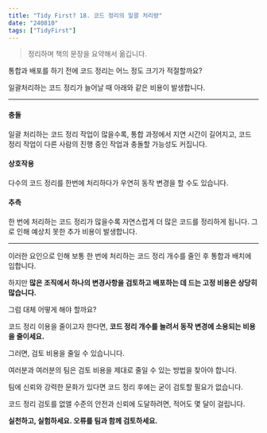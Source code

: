 ```yaml
---
title: "Tidy First? 18. 코드 정리의 일괄 처리량"
date: "240810"
tags: ["TidyFirst"]
---
```


> 정리하며 책의 문장을 요약해서 옮깁니다.

통합과 배포를 하기 전에 코드 정리는 어느 정도 크기가 적절할까요?

일괄처리하는 코드 정리가 늘어날 때 아래와 같은 비용이 발생합니다.

---

#### 충돌

일괄 처리하는 코드 정리 작업이 많을수록, 통합 과정에서 지연 시간이 길어지고, 코드 정리 작업이 다른 사람의 진행 중인 작업과 충돌할 가능성도 커집니다.

#### 상호작용

다수의 코드 정리를 한번에 처리하다가 우연히 동작 변경을 할 수도 있습니다.

#### 추측

한 번에 처리하는 코드 정리가 많을수록 자연스럽게 더 많은 코드를 정리하게 됩니다. 그로 인해 예상치 못한 추가 비용이 발생합니다.

---

이러한 요인으로 인해 보통 한 번에 처리하는 코드 정리 개수를 줄인 후 통합과 배치에 임합니다.

하지만 **많은 조직에서 하나의 변경사항을 검토하고 배포하는 데 드는 고정 비용은 상당히 많습니다.**

그럼 대체 어떻게 해야 할까요?

코드 정리 이용을 줄이고자 한다면, **코드 정리 개수를 늘려서 동작 변경에 소용되는 비용을 줄이세요.**

그러면, 검토 비용을 줄일 수 있습니니다.

여러분과 여러분의 팀은 검토 비용을 제대로 줄일 수 있는 방법을 찾아야 합니다.

팀에 신뢰와 강력한 문화가 있다면 코드 정리 후에는 굳이 검토할 필요가 없습니다.

코드 정리 검토를 없앨 수준의 안전과 신뢰에 도달하려면, 적어도 몇 달이 걸립니다.

**실천하고, 실험하세요. 오류를 팀과 함께 검토하세요.**
